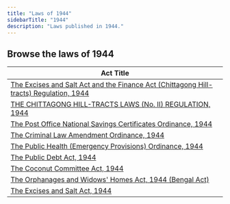 ```yaml
---
title: "Laws of 1944"
sidebarTitle: "1944"
description: "Laws published in 1944."
---
```


## Browse the laws of 1944

| Act Title |
|-----------|
| [The Excises and Salt Act and the Finance Act (Chittagong Hill-tracts) Regulation, 1944](/laws/act-1491) |
| [THE CHITTAGONG HILL-TRACTS LAWS (No. II) REGULATION, 1944](/laws/act-1337) |
| [The Post Office National Savings Certificates Ordinance, 1944](/laws/act-212) |
| [The Criminal Law Amendment Ordinance, 1944](/laws/act-211) |
| [The Public Health (Emergency Provisions) Ordinance, 1944](/laws/act-210) |
| [The Public Debt Act, 1944](/laws/act-209) |
| [The Coconut Committee Act, 1944](/laws/act-208) |
| [The Orphanages and Widows' Homes Act, 1944 (Bengal Act)](/laws/act-207) |
| [The Excises and Salt Act, 1944](/laws/act-206) |
